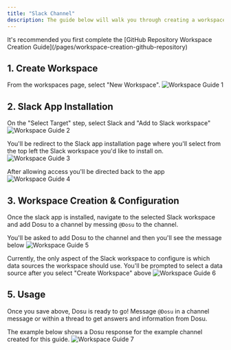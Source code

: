 ```yaml
---
title: "Slack Channel"
description: The guide below will walk you through creating a workspace for a Slack channel.
---
```


<Note>
It's recommended you first complete the [GitHub Repository Workspace Creation Guide](/pages/workspace-creation-github-repository)
</Note>

## 1. Create Workspace
From the workspaces page, select "New Workspace".
![Workspace Guide 1](/images/workspace-guide-slack-1.png)

## 2. Slack App Installation
On the "Select Target" step, select Slack and "Add to Slack workspace"
![Workspace Guide 2](/images/workspace-guide-slack-2.png)

You'll be redirect to the Slack app installation page where you'll select from the top left the Slack workspace you'd like to install on.
![Workspace Guide 3](/images/workspace-guide-slack-3.png)

After allowing access you'll be directed back to the app
![Workspace Guide 4](/images/workspace-guide-slack-4.png)

## 3. Workspace Creation & Configuration
Once the slack app is installed, navigate to the selected Slack workspace and add Dosu to a channel by messing `@Dosu` to the channel.

You'll be asked to add Dosu to the channel and then you'll see the message below
![Workspace Guide 5](/images/workspace-guide-slack-5.png)

Currently, the only aspect of the Slack workspace to configure is which data sources the workspace should use. 
You'll be prompted to select a data source after you select "Create Workspace" above
![Workspace Guide 6](/images/workspace-guide-slack-6.png)


## 5. Usage
Once you save above, Dosu is ready to go! Message `@Dosu` in a channel message or within a thread to get answers and information from Dosu.

The example below shows a Dosu response for the example channel created for this guide.
![Workspace Guide 7](/images/workspace-guide-slack-7.png)
